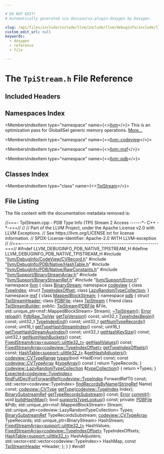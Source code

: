 ```yaml
---

# DO NOT EDIT!
# Automatically generated via docusaurus-plugin-doxygen by Doxygen.

slug: /api/files/include/include/llvm/include/llvm/debuginfo/include/llvm/debuginfo/pdb/include/llvm/debuginfo/pdb/native/tpistream-h
custom_edit_url: null
keywords:
  - doxygen
  - reference
  - file

---
```





# The `TpiStream.h` File Reference

<DoxygenPage pluginConfig={pluginConfig}>



## Included Headers

<IncludesList>
<IncludesListItem
  filePath="llvm/DebugInfo/CodeView/CVRecord.h"
  permalink="/docs/api/files/include/include/llvm/include/llvm/debuginfo/include/llvm/debuginfo/codeview/cvrecord-h"
  isLocal="true" />
<IncludesListItem
  filePath="llvm/DebugInfo/PDB/Native/HashTable.h"
  permalink="/docs/api/files/include/include/llvm/include/llvm/debuginfo/include/llvm/debuginfo/pdb/include/llvm/debuginfo/pdb/native/hashtable-h"
  isLocal="true" />
<IncludesListItem
  filePath="llvm/DebugInfo/PDB/Native/RawConstants.h"
  permalink="/docs/api/files/include/include/llvm/include/llvm/debuginfo/include/llvm/debuginfo/pdb/include/llvm/debuginfo/pdb/native/rawconstants-h"
  isLocal="true" />
<IncludesListItem
  filePath="llvm/Support/BinaryStreamArray.h"
  permalink="/docs/api/files/include/include/llvm/include/llvm/support/binarystreamarray-h"
  isLocal="true" />
<IncludesListItem
  filePath="llvm/Support/BinaryStreamRef.h"
  permalink="/docs/api/files/include/include/llvm/include/llvm/support/binarystreamref-h"
  isLocal="true" />
<IncludesListItem
  filePath="llvm/Support/Error.h"
  permalink="/docs/api/files/include/include/llvm/include/llvm/support/error-h"
  isLocal="true" />
</IncludesList>

## Namespaces Index

<MembersIndex>

<MembersIndexItem
  type="namespace"
  name={<><a href="/docs/api/namespaces/llvm">llvm</a></>}>
This is an optimization pass for GlobalISel generic memory operations. <a href="/docs/api/namespaces/llvm/#details">More...</a>
</MembersIndexItem>

<MembersIndexItem
  type="namespace"
  name={<><a href="/docs/api/namespaces/llvm/codeview">llvm::codeview</a></>}>
</MembersIndexItem>

<MembersIndexItem
  type="namespace"
  name={<><a href="/docs/api/namespaces/llvm/msf">llvm::msf</a></>}>
</MembersIndexItem>

<MembersIndexItem
  type="namespace"
  name={<><a href="/docs/api/namespaces/llvm/pdb">llvm::pdb</a></>}>
</MembersIndexItem>

</MembersIndex>

## Classes Index

<MembersIndex>

<MembersIndexItem
  type="class"
  name={<><a href="/docs/api/classes/llvm/pdb/tpistream">TpiStream</a></>}>
</MembersIndexItem>

</MembersIndex>


## File Listing

The file content with the documentation metadata removed is:

<ProgramListing>

<Link id="l00001" /><CodeLine lineNumber="1"><span class="doxyHighlightComment">//===- TpiStream.cpp - PDB Type Info (TPI) Stream 2 Access ------&#42;- C++ -&#42;-===//</span></CodeLine>
<Link id="l00002" /><CodeLine lineNumber="2"><span class="doxyHighlightComment">//</span></CodeLine>
<Link id="l00003" /><CodeLine lineNumber="3"><span class="doxyHighlightComment">// Part of the LLVM Project, under the Apache License v2.0 with LLVM Exceptions.</span></CodeLine>
<Link id="l00004" /><CodeLine lineNumber="4"><span class="doxyHighlightComment">// See https://llvm.org/LICENSE.txt for license information.</span></CodeLine>
<Link id="l00005" /><CodeLine lineNumber="5"><span class="doxyHighlightComment">// SPDX-License-Identifier: Apache-2.0 WITH LLVM-exception</span></CodeLine>
<Link id="l00006" /><CodeLine lineNumber="6"><span class="doxyHighlightComment">//</span></CodeLine>
<Link id="l00007" /><CodeLine lineNumber="7"><span class="doxyHighlightComment">//===----------------------------------------------------------------------===//</span></CodeLine>
<Link id="l00008" /><CodeLine lineNumber="8"></CodeLine>
<Link id="l00009" /><CodeLine lineNumber="9"><span class="doxyHighlightPreprocessor">#ifndef LLVM&#95;DEBUGINFO&#95;PDB&#95;NATIVE&#95;TPISTREAM&#95;H</span></CodeLine>
<Link id="l00010" /><CodeLine lineNumber="10"><span class="doxyHighlightPreprocessor">#define LLVM&#95;DEBUGINFO&#95;PDB&#95;NATIVE&#95;TPISTREAM&#95;H</span></CodeLine>
<Link id="l00011" /><CodeLine lineNumber="11"></CodeLine>
<Link id="l00012" /><CodeLine lineNumber="12"><span class="doxyHighlightPreprocessor">#include &quot;<a href="/docs/api/files/include/include/llvm/include/llvm/debuginfo/include/llvm/debuginfo/codeview/cvrecord-h">llvm/DebugInfo/CodeView/CVRecord.h</a>&quot;</span></CodeLine>
<Link id="l00013" /><CodeLine lineNumber="13"><span class="doxyHighlightPreprocessor">#include &quot;<a href="/docs/api/files/include/include/llvm/include/llvm/debuginfo/include/llvm/debuginfo/pdb/include/llvm/debuginfo/pdb/native/hashtable-h">llvm/DebugInfo/PDB/Native/HashTable.h</a>&quot;</span></CodeLine>
<Link id="l00014" /><CodeLine lineNumber="14"><span class="doxyHighlightPreprocessor">#include &quot;<a href="/docs/api/files/include/include/llvm/include/llvm/debuginfo/include/llvm/debuginfo/pdb/include/llvm/debuginfo/pdb/native/rawconstants-h">llvm/DebugInfo/PDB/Native/RawConstants.h</a>&quot;</span></CodeLine>
<Link id="l00015" /><CodeLine lineNumber="15"><span class="doxyHighlightPreprocessor">#include &quot;<a href="/docs/api/files/include/include/llvm/include/llvm/support/binarystreamarray-h">llvm/Support/BinaryStreamArray.h</a>&quot;</span></CodeLine>
<Link id="l00016" /><CodeLine lineNumber="16"><span class="doxyHighlightPreprocessor">#include &quot;<a href="/docs/api/files/include/include/llvm/include/llvm/support/binarystreamref-h">llvm/Support/BinaryStreamRef.h</a>&quot;</span></CodeLine>
<Link id="l00017" /><CodeLine lineNumber="17"></CodeLine>
<Link id="l00018" /><CodeLine lineNumber="18"><span class="doxyHighlightPreprocessor">#include &quot;<a href="/docs/api/files/include/include/llvm/include/llvm/support/error-h">llvm/Support/Error.h</a>&quot;</span></CodeLine>
<Link id="l00019" /><CodeLine lineNumber="19"></CodeLine>
<Link id="l00020" /><CodeLine lineNumber="20"><span class="doxyHighlightKeyword">namespace </span><span class="doxyHighlight"><a href="/docs/api/namespaces/llvm">llvm</a> &#123;</span></CodeLine>
<Link id="l00021" /><CodeLine lineNumber="21"><span class="doxyHighlightKeyword">class </span><span class="doxyHighlight"><a href="/docs/api/classes/llvm/binarystream">BinaryStream</a>;</span></CodeLine>
<Link id="l00022" /><CodeLine lineNumber="22"><span class="doxyHighlightKeyword">namespace </span><span class="doxyHighlight"><a href="/docs/api/namespaces/llvm/codeview">codeview</a> &#123;</span></CodeLine>
<Link id="l00023" /><CodeLine lineNumber="23"><span class="doxyHighlightKeyword">class </span><span class="doxyHighlight"><a href="/docs/api/classes/llvm/codeview/typeindex">TypeIndex</a>;</span></CodeLine>
<Link id="l00024" /><CodeLine lineNumber="24"><span class="doxyHighlightKeyword">struct </span><span class="doxyHighlight"><a href="/docs/api/structs/llvm/codeview/typeindexoffset">TypeIndexOffset</a>;</span></CodeLine>
<Link id="l00025" /><CodeLine lineNumber="25"><span class="doxyHighlightKeyword">class </span><span class="doxyHighlight"><a href="/docs/api/classes/llvm/codeview/lazyrandomtypecollection">LazyRandomTypeCollection</a>;</span></CodeLine>
<Link id="l00026" /><CodeLine lineNumber="26"><span class="doxyHighlight">&#125;</span></CodeLine>
<Link id="l00027" /><CodeLine lineNumber="27"><span class="doxyHighlightKeyword">namespace </span><span class="doxyHighlight"><a href="/docs/api/namespaces/llvm/msf">msf</a> &#123;</span></CodeLine>
<Link id="l00028" /><CodeLine lineNumber="28"><span class="doxyHighlightKeyword">class </span><span class="doxyHighlight"><a href="/docs/api/classes/llvm/msf/mappedblockstream">MappedBlockStream</a>;</span></CodeLine>
<Link id="l00029" /><CodeLine lineNumber="29"><span class="doxyHighlight">&#125;</span></CodeLine>
<Link id="l00030" /><CodeLine lineNumber="30"><span class="doxyHighlightKeyword">namespace </span><span class="doxyHighlight"><a href="/docs/api/namespaces/llvm/pdb">pdb</a> &#123;</span></CodeLine>
<Link id="l00031" /><CodeLine lineNumber="31"><span class="doxyHighlightKeyword">struct </span><span class="doxyHighlight"><a href="/docs/api/structs/llvm/pdb/tpistreamheader">TpiStreamHeader</a>;</span></CodeLine>
<Link id="l00032" /><CodeLine lineNumber="32"><span class="doxyHighlightKeyword">class </span><span class="doxyHighlight"><a href="/docs/api/classes/llvm/pdb/pdbfile">PDBFile</a>;</span></CodeLine>
<Link id="l00033" /><CodeLine lineNumber="33"></CodeLine>
<Link id="l00034" /><CodeLine lineNumber="34" lineLink="/docs/api/classes/llvm/pdb/tpistream"><span class="doxyHighlightKeyword">class </span><span class="doxyHighlight"><a href="/docs/api/classes/llvm/pdb/tpistream/#a4f216aa5514ccf6c68915bdafe382bb4">TpiStream</a> &#123;</span></CodeLine>
<Link id="l00035" /><CodeLine lineNumber="35" lineLink="/docs/api/classes/llvm/pdb/tpistream/#a3d498f8f7872c7ae371af272d78afb68"><span class="doxyHighlight">  </span><span class="doxyHighlightKeyword">friend</span><span class="doxyHighlight"> </span><span class="doxyHighlightKeyword">class </span><span class="doxyHighlight"><a href="/docs/api/classes/llvm/pdb/tpistream/#a3d498f8f7872c7ae371af272d78afb68">TpiStreamBuilder</a>;</span></CodeLine>
<Link id="l00036" /><CodeLine lineNumber="36"></CodeLine>
<Link id="l00037" /><CodeLine lineNumber="37"><span class="doxyHighlightKeyword">public</span><span class="doxyHighlight">:</span></CodeLine>
<Link id="l00038" /><CodeLine lineNumber="38"><span class="doxyHighlight">  <a href="/docs/api/classes/llvm/pdb/tpistream/#a4f216aa5514ccf6c68915bdafe382bb4">TpiStream</a>(<a href="/docs/api/classes/llvm/pdb/pdbfile">PDBFile</a> &amp;File, std::unique&#95;ptr&lt;msf::MappedBlockStream&gt; Stream);</span></CodeLine>
<Link id="l00039" /><CodeLine lineNumber="39" lineLink="/docs/api/classes/llvm/pdb/tpistream/#ae65d61f7e53875ad3915be0aeb3d5cbb"><span class="doxyHighlight">  <a href="/docs/api/classes/llvm/pdb/tpistream/#ae65d61f7e53875ad3915be0aeb3d5cbb">~TpiStream</a>();</span></CodeLine>
<Link id="l00040" /><CodeLine lineNumber="40"><span class="doxyHighlight">  <a href="/docs/api/classes/llvm/error">Error</a> <a href="/docs/api/classes/llvm/pdb/tpistream/#a9ac5083ab574d806ebe0ccb7faec0fea">reload</a>();</span></CodeLine>
<Link id="l00041" /><CodeLine lineNumber="41"></CodeLine>
<Link id="l00042" /><CodeLine lineNumber="42"><span class="doxyHighlight">  <a href="/docs/api/namespaces/llvm/pdb/#ae402108ae2a649ee55d16ba337bc174a">PdbRaw&#95;TpiVer</a> <a href="/docs/api/classes/llvm/pdb/tpistream/#a3ba2c23edc35650d0429a067dbb24ecf">getTpiVersion</a>() </span><span class="doxyHighlightKeyword">const</span><span class="doxyHighlight">;</span></CodeLine>
<Link id="l00043" /><CodeLine lineNumber="43"></CodeLine>
<Link id="l00044" /><CodeLine lineNumber="44"><span class="doxyHighlight">  uint32&#95;t <a href="/docs/api/classes/llvm/pdb/tpistream/#a291cb3674c2595bfa551b5447e07ff36">TypeIndexBegin</a>() </span><span class="doxyHighlightKeyword">const</span><span class="doxyHighlight">;</span></CodeLine>
<Link id="l00045" /><CodeLine lineNumber="45"><span class="doxyHighlight">  uint32&#95;t <a href="/docs/api/classes/llvm/pdb/tpistream/#aeea750367d58ba58978471b8186a76a9">TypeIndexEnd</a>() </span><span class="doxyHighlightKeyword">const</span><span class="doxyHighlight">;</span></CodeLine>
<Link id="l00046" /><CodeLine lineNumber="46"><span class="doxyHighlight">  uint32&#95;t <a href="/docs/api/classes/llvm/pdb/tpistream/#aafbb54aa9a2d42abb2af68bbc2d50357">getNumTypeRecords</a>() </span><span class="doxyHighlightKeyword">const</span><span class="doxyHighlight">;</span></CodeLine>
<Link id="l00047" /><CodeLine lineNumber="47"><span class="doxyHighlight">  uint16&#95;t <a href="/docs/api/classes/llvm/pdb/tpistream/#a91a23dbba71f79165655ca54a05c5b2d">getTypeHashStreamIndex</a>() </span><span class="doxyHighlightKeyword">const</span><span class="doxyHighlight">;</span></CodeLine>
<Link id="l00048" /><CodeLine lineNumber="48"><span class="doxyHighlight">  uint16&#95;t <a href="/docs/api/classes/llvm/pdb/tpistream/#a88ec933adec5db04208fd274a77cce38">getTypeHashStreamAuxIndex</a>() </span><span class="doxyHighlightKeyword">const</span><span class="doxyHighlight">;</span></CodeLine>
<Link id="l00049" /><CodeLine lineNumber="49"></CodeLine>
<Link id="l00050" /><CodeLine lineNumber="50"><span class="doxyHighlight">  uint32&#95;t <a href="/docs/api/classes/llvm/pdb/tpistream/#a08d15c2ecde5f889b3e3de8ef272a3b2">getHashKeySize</a>() </span><span class="doxyHighlightKeyword">const</span><span class="doxyHighlight">;</span></CodeLine>
<Link id="l00051" /><CodeLine lineNumber="51"><span class="doxyHighlight">  uint32&#95;t <a href="/docs/api/classes/llvm/pdb/tpistream/#af96e71f63864283f2d0c76967e6152ce">getNumHashBuckets</a>() </span><span class="doxyHighlightKeyword">const</span><span class="doxyHighlight">;</span></CodeLine>
<Link id="l00052" /><CodeLine lineNumber="52"><span class="doxyHighlight">  <a href="/docs/api/classes/llvm/fixedstreamarray">FixedStreamArray&lt;support::ulittle32&#95;t&gt;</a> <a href="/docs/api/classes/llvm/pdb/tpistream/#aaaca08bf38022735aca17ffa9300f3d5">getHashValues</a>() </span><span class="doxyHighlightKeyword">const</span><span class="doxyHighlight">;</span></CodeLine>
<Link id="l00053" /><CodeLine lineNumber="53"><span class="doxyHighlight">  <a href="/docs/api/classes/llvm/fixedstreamarray">FixedStreamArray&lt;codeview::TypeIndexOffset&gt;</a> <a href="/docs/api/classes/llvm/pdb/tpistream/#a5450ed11c712b67eacc19c6aaf12c040">getTypeIndexOffsets</a>() </span><span class="doxyHighlightKeyword">const</span><span class="doxyHighlight">;</span></CodeLine>
<Link id="l00054" /><CodeLine lineNumber="54"><span class="doxyHighlight">  <a href="/docs/api/classes/llvm/pdb/hashtable">HashTable&lt;support::ulittle32&#95;t&gt;</a> &amp;<a href="/docs/api/classes/llvm/pdb/tpistream/#a2361b2751ba8061b8c56f0f3ea5d4eb2">getHashAdjusters</a>();</span></CodeLine>
<Link id="l00055" /><CodeLine lineNumber="55"></CodeLine>
<Link id="l00056" /><CodeLine lineNumber="56"><span class="doxyHighlight">  <a href="/docs/api/namespaces/llvm/codeview/#a14b3836af71be787033a77fb8c6fdd6c">codeview::CVTypeRange</a> <a href="/docs/api/classes/llvm/pdb/tpistream/#a3dd1e12794c589bcfa123149d9082102">types</a>(</span><span class="doxyHighlightKeywordType">bool</span><span class="doxyHighlight"> &#42;HadError) </span><span class="doxyHighlightKeyword">const</span><span class="doxyHighlight">;</span></CodeLine>
<Link id="l00057" /><CodeLine lineNumber="57" lineLink="/docs/api/classes/llvm/pdb/tpistream/#a8be7de81d35bb65ea5d6dd882a93d369"><span class="doxyHighlight">  </span><span class="doxyHighlightKeyword">const</span><span class="doxyHighlight"> <a href="/docs/api/namespaces/llvm/codeview/#a3b5a871028c3a00c356376368d4d57d9">codeview::CVTypeArray</a> &amp;<a href="/docs/api/classes/llvm/pdb/tpistream/#a8be7de81d35bb65ea5d6dd882a93d369">typeArray</a>()</span><span class="doxyHighlightKeyword"> const </span><span class="doxyHighlight">&#123; </span><span class="doxyHighlightKeywordFlow">return</span><span class="doxyHighlight"> TypeRecords; &#125;</span></CodeLine>
<Link id="l00058" /><CodeLine lineNumber="58"></CodeLine>
<Link id="l00059" /><CodeLine lineNumber="59" lineLink="/docs/api/classes/llvm/pdb/tpistream/#ac749b3d32e9fad26033574c239e30d0e"><span class="doxyHighlight">  <a href="/docs/api/classes/llvm/codeview/lazyrandomtypecollection">codeview::LazyRandomTypeCollection</a> &amp;<a href="/docs/api/classes/llvm/pdb/tpistream/#ac749b3d32e9fad26033574c239e30d0e">typeCollection</a>() &#123; </span><span class="doxyHighlightKeywordFlow">return</span><span class="doxyHighlight"> &#42;Types; &#125;</span></CodeLine>
<Link id="l00060" /><CodeLine lineNumber="60"></CodeLine>
<Link id="l00061" /><CodeLine lineNumber="61"><span class="doxyHighlight">  <a href="/docs/api/classes/llvm/expected">Expected&lt;codeview::TypeIndex&gt;</a></span></CodeLine>
<Link id="l00062" /><CodeLine lineNumber="62"><span class="doxyHighlight">  <a href="/docs/api/classes/llvm/pdb/tpistream/#aab363a93f3751289108fdc859406dec4">findFullDeclForForwardRef</a>(<a href="/docs/api/classes/llvm/codeview/typeindex">codeview::TypeIndex</a> ForwardRefTI) </span><span class="doxyHighlightKeyword">const</span><span class="doxyHighlight">;</span></CodeLine>
<Link id="l00063" /><CodeLine lineNumber="63"></CodeLine>
<Link id="l00064" /><CodeLine lineNumber="64"><span class="doxyHighlight">  std::vector&lt;codeview::TypeIndex&gt; <a href="/docs/api/classes/llvm/pdb/tpistream/#a2824ae73e74c96c840d30081f04232c7">findRecordsByName</a>(<a href="/docs/api/classes/llvm/stringref">StringRef</a> Name) </span><span class="doxyHighlightKeyword">const</span><span class="doxyHighlight">;</span></CodeLine>
<Link id="l00065" /><CodeLine lineNumber="65"></CodeLine>
<Link id="l00066" /><CodeLine lineNumber="66"><span class="doxyHighlight">  <a href="/docs/api/namespaces/llvm/codeview/#a238eda31f74c0f0f3224f71b50b7d165">codeview::CVType</a> <a href="/docs/api/classes/llvm/pdb/tpistream/#a690d0aa862dace86c8cae8766b127e8c">getType</a>(<a href="/docs/api/classes/llvm/codeview/typeindex">codeview::TypeIndex</a> Index);</span></CodeLine>
<Link id="l00067" /><CodeLine lineNumber="67"></CodeLine>
<Link id="l00068" /><CodeLine lineNumber="68"><span class="doxyHighlight">  <a href="/docs/api/structs/llvm/binarysubstreamref">BinarySubstreamRef</a> <a href="/docs/api/classes/llvm/pdb/tpistream/#a1c825b136b363f64aa8d97fb86fad2b6">getTypeRecordsSubstream</a>() </span><span class="doxyHighlightKeyword">const</span><span class="doxyHighlight">;</span></CodeLine>
<Link id="l00069" /><CodeLine lineNumber="69"></CodeLine>
<Link id="l00070" /><CodeLine lineNumber="70"><span class="doxyHighlight">  <a href="/docs/api/classes/llvm/error">Error</a> <a href="/docs/api/classes/llvm/pdb/tpistream/#a379d83e6e1bc1210c6542b71164467de">commit</a>();</span></CodeLine>
<Link id="l00071" /><CodeLine lineNumber="71"></CodeLine>
<Link id="l00072" /><CodeLine lineNumber="72"><span class="doxyHighlight">  </span><span class="doxyHighlightKeywordType">void</span><span class="doxyHighlight"> <a href="/docs/api/classes/llvm/pdb/tpistream/#a3dd7f6201c34bec9f6511f7f87bdf0be">buildHashMap</a>();</span></CodeLine>
<Link id="l00073" /><CodeLine lineNumber="73"></CodeLine>
<Link id="l00074" /><CodeLine lineNumber="74"><span class="doxyHighlight">  </span><span class="doxyHighlightKeywordType">bool</span><span class="doxyHighlight"> <a href="/docs/api/classes/llvm/pdb/tpistream/#aa249351a714d204971e85b4b46675df7">supportsTypeLookup</a>() </span><span class="doxyHighlightKeyword">const</span><span class="doxyHighlight">;</span></CodeLine>
<Link id="l00075" /><CodeLine lineNumber="75"></CodeLine>
<Link id="l00076" /><CodeLine lineNumber="76"><span class="doxyHighlightKeyword">private</span><span class="doxyHighlight">:</span></CodeLine>
<Link id="l00077" /><CodeLine lineNumber="77"><span class="doxyHighlight">  <a href="/docs/api/classes/llvm/pdb/pdbfile">PDBFile</a> &amp;Pdb;</span></CodeLine>
<Link id="l00078" /><CodeLine lineNumber="78"><span class="doxyHighlight">  std::unique&#95;ptr&lt;msf::MappedBlockStream&gt; Stream;</span></CodeLine>
<Link id="l00079" /><CodeLine lineNumber="79"></CodeLine>
<Link id="l00080" /><CodeLine lineNumber="80"><span class="doxyHighlight">  std::unique&#95;ptr&lt;codeview::LazyRandomTypeCollection&gt; Types;</span></CodeLine>
<Link id="l00081" /><CodeLine lineNumber="81"></CodeLine>
<Link id="l00082" /><CodeLine lineNumber="82"><span class="doxyHighlight">  <a href="/docs/api/structs/llvm/binarysubstreamref">BinarySubstreamRef</a> TypeRecordsSubstream;</span></CodeLine>
<Link id="l00083" /><CodeLine lineNumber="83"></CodeLine>
<Link id="l00084" /><CodeLine lineNumber="84"><span class="doxyHighlight">  <a href="/docs/api/namespaces/llvm/codeview/#a3b5a871028c3a00c356376368d4d57d9">codeview::CVTypeArray</a> TypeRecords;</span></CodeLine>
<Link id="l00085" /><CodeLine lineNumber="85"></CodeLine>
<Link id="l00086" /><CodeLine lineNumber="86"><span class="doxyHighlight">  std::unique&#95;ptr&lt;BinaryStream&gt; HashStream;</span></CodeLine>
<Link id="l00087" /><CodeLine lineNumber="87"><span class="doxyHighlight">  <a href="/docs/api/classes/llvm/fixedstreamarray">FixedStreamArray&lt;support::ulittle32&#95;t&gt;</a> HashValues;</span></CodeLine>
<Link id="l00088" /><CodeLine lineNumber="88"><span class="doxyHighlight">  <a href="/docs/api/classes/llvm/fixedstreamarray">FixedStreamArray&lt;codeview::TypeIndexOffset&gt;</a> TypeIndexOffsets;</span></CodeLine>
<Link id="l00089" /><CodeLine lineNumber="89"><span class="doxyHighlight">  <a href="/docs/api/classes/llvm/pdb/hashtable">HashTable&lt;support::ulittle32&#95;t&gt;</a> HashAdjusters;</span></CodeLine>
<Link id="l00090" /><CodeLine lineNumber="90"></CodeLine>
<Link id="l00091" /><CodeLine lineNumber="91"><span class="doxyHighlight">  std::vector&lt;std::vector&lt;codeview::TypeIndex&gt;&gt; HashMap;</span></CodeLine>
<Link id="l00092" /><CodeLine lineNumber="92"></CodeLine>
<Link id="l00093" /><CodeLine lineNumber="93"><span class="doxyHighlight">  </span><span class="doxyHighlightKeyword">const</span><span class="doxyHighlight"> <a href="/docs/api/structs/llvm/pdb/tpistreamheader">TpiStreamHeader</a> &#42;Header;</span></CodeLine>
<Link id="l00094" /><CodeLine lineNumber="94"><span class="doxyHighlight">&#125;;</span></CodeLine>
<Link id="l00095" /><CodeLine lineNumber="95"><span class="doxyHighlight">&#125;</span></CodeLine>
<Link id="l00096" /><CodeLine lineNumber="96"><span class="doxyHighlight">&#125;</span></CodeLine>
<Link id="l00097" /><CodeLine lineNumber="97"></CodeLine>
<Link id="l00098" /><CodeLine lineNumber="98"><span class="doxyHighlightPreprocessor">#endif</span></CodeLine>

</ProgramListing>


</DoxygenPage>
